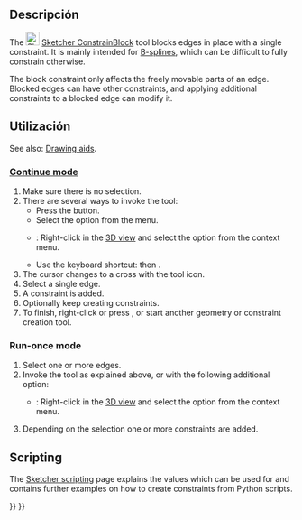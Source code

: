 <languages/>

<div class="mw-translate-fuzzy">
{{Docnav/es
|[[Sketcher_ConstrainSymmetric/es|Simetría]]
|[[Sketcher_ConstrainLock/es|Bloqueo]]
|[[Sketcher_Workbench/es|Croquizador]]
|IconL=Sketcher_ConstrainSymmetric.svg
|IconR=Sketcher_ConstrainLock.svg
|IconC=Workbench_Sketcher.svg
}}
</div>

<div class="mw-translate-fuzzy">
{{GuiCommand/es
|Name=Sketcher ConstrainBlock
|Name/es=Croquizador RestringirBloque
|MenuLocation=Croquis → Restricciones de croquis → Restringir Bloque
|Workbenches=[[Sketcher Workbench/es|Croquizador]]
|SeeAlso=[[Sketcher_ConstrainLock/es|Restringir Lock]]
|Version=0.17
}}
</div>

<span id="Description"></span>
==Descripción==

The [[Image:Sketcher_ConstrainBlock.svg|24px]] [[Sketcher_ConstrainBlock|Sketcher ConstrainBlock]] tool blocks edges in place with a single constraint. It is mainly intended for [[Sketcher_CreateBSpline|B-splines]], which can be difficult to fully constrain otherwise.

The block constraint only affects the freely movable parts of an edge. Blocked edges can have other constraints, and applying additional constraints to a blocked edge can modify it.

<span id="Usage"></span>
<div class="mw-translate-fuzzy">
==Utilización==
</div>

See also: [[Sketcher_Workbench#Drawing_aids|Drawing aids]].

===[[Sketcher_Workbench#Continue_modes|Continue mode]]===

# Make sure there is no selection.
# There are several ways to invoke the tool:
#* Press the {{Button|[[Image:Sketcher_ConstrainBlock.svg|16px]] [[Sketcher_ConstrainBlock|Constrain block]]}} button.
#* Select the {{MenuCommand|Sketch → Sketcher constraints → [[Image:Sketcher_ConstrainBlock.svg|16px]] Constrain block}} option from the menu.
#* {{Version|1.0}}: Right-click in the [[3D_view|3D view]] and select the {{MenuCommand|Constrain → [[Image:Sketcher_ConstrainBlock.svg|16px]] Constrain block}} option from the context menu.
#* Use the keyboard shortcut: {{KEY|K}} then {{KEY|B}}.
# The cursor changes to a cross with the tool icon.
# Select a single edge.
# A constraint is added.
# Optionally keep creating constraints.
# To finish, right-click or press {{KEY|Esc}}, or start another geometry or constraint creation tool.

===Run-once mode===

# Select one or more edges.
# Invoke the tool as explained above, or with the following additional option:
#* {{Version|1.0}}: Right-click in the [[3D_view|3D view]] and select the {{MenuCommand|[[Image:Sketcher_ConstrainBlock.svg|16px]] Constrain block}} option from the context menu.
# Depending on the selection one or more constraints are added.

== Scripting ==

{{Code|code=Sketch.addConstraint(Sketcher.Constraint('Block', Edge))}}

The [[Sketcher_scripting|Sketcher scripting]] page explains the values which can be used for {{incode|Edge}} and contains further examples on how to create constraints from Python scripts.


<div class="mw-translate-fuzzy">
{{Docnav/es
|[[Sketcher_ConstrainSymmetric/es|Simetría]]
|[[Sketcher_ConstrainLock/es|Bloqueo]]
|[[Sketcher_Workbench/es|Croquizador]]
|IconL=Sketcher_ConstrainSymmetric.svg
|IconR=Sketcher_ConstrainLock.svg
|IconC=Workbench_Sketcher.svg
}}
</div>

{{Sketcher_Tools_navi{{#translation:}}}}
{{Userdocnavi{{#translation:}}}}